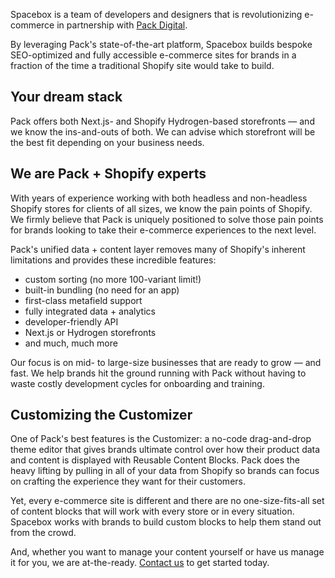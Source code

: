 ---
---


Spacebox is a team of developers and designers that is revolutionizing e-commerce in partnership with <a href="https://packdigital.com" target="_blank" rel="noopener noreferrer">Pack Digital</a>.

By leveraging Pack's state-of-the-art platform, Spacebox builds bespoke SEO-optimized and fully accessible e-commerce sites for brands in a fraction of the time a traditional Shopify site would take to build.

## Your dream stack
Pack offers both Next.js- and Shopify Hydrogen-based storefronts — and we know the ins-and-outs of both. We can advise which storefront will be the best fit depending on your business needs.

<div class="stack-wrap relative full-width content-grid place-self-center overflow-x-hidden">
    <StackCallout />
</div>

## We are Pack + Shopify experts
With years of experience working with both headless and non-headless Shopify stores for clients of all sizes, we know the pain points of Shopify. We firmly believe that Pack is uniquely positioned to solve those pain points for brands looking to take their e-commerce experiences to the next level.

Pack's unified data + content layer removes many of Shopify's inherent limitations and provides these incredible features:
- custom sorting (no more 100-variant limit!)
- built-in bundling (no need for an app)
- first-class metafield support
- fully integrated data + analytics
- developer-friendly API
- Next.js or Hydrogen storefronts
- and much, much more

Our focus is on mid- to large-size businesses that are ready to grow — and fast. We help brands hit the ground running with Pack without having to waste costly development cycles for onboarding and training.

## Customizing the Customizer
One of Pack's best features is the Customizer: a no-code drag-and-drop theme editor that gives brands ultimate control over how their product data and content is displayed with Reusable Content Blocks. Pack does the heavy lifting by pulling in all of your data from Shopify so brands can focus on crafting the experience they want for their customers.

Yet, every e-commerce site is different and there are no one-size-fits-all set of content blocks that will work with every store or in every situation. Spacebox works with brands to build custom blocks to help them stand out from the crowd.

And, whether you want to manage your content yourself or have us manage it for you, we are at-the-ready. <a href="/contact">Contact us</a> to get started today.
